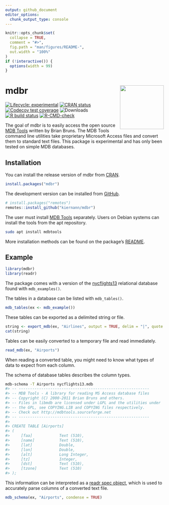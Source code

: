 ```yaml
---
output: github_document
editor_options: 
  chunk_output_type: console
---
```


<!-- README.md is generated from README.Rmd. Please edit that file -->

```r
knitr::opts_chunk$set(
  collapse = TRUE,
  comment = "#>",
  fig.path = "man/figures/README-",
  out.width = "100%"
)
if (!interactive()) {
  options(width = 99)
}
```

# mdbr <img src='man/figures/logo.png' align="right" height="139" />

<!-- badges: start -->
[![Lifecycle: experimental][life_badge]][life_link]
[![CRAN status][cran_badge]][cran_link]
[![Codecov test coverage][cov_badge]][cov_link]
![Downloads][dl_badge]
[![R build status][ga_badge]][ga_link]
[![R-CMD-check](https://github.com/kiernann/mdbr/actions/workflows/R-CMD-check.yaml/badge.svg)](https://github.com/kiernann/mdbr/actions/workflows/R-CMD-check.yaml)
<!-- badges: end -->

The goal of mdbr is to easily access the open source [MDB Tools][mdbt] written
by Brian Bruns. The MDB Tools command line utilities take proprietary Microsoft
Access files and convert them to standard text files. This package is
experimental and has only been tested on simple MDB databases.

## Installation

You can install the release version of mdbr from [CRAN][cran].

```r
install.packages("mdbr")
```

The development version can be installed from [GitHub][gh].

```r
# install.packages("remotes")
remotes::install_github("kiernann/mdbr")
```

The user must install [MDB Tools][mdbt] separately. Users on Debian systems can
install the tools from the apt repository.

```bash
sudo apt install mdbtools
```

More installation methods can be found on the package's [README][readme].

## Example

```r
library(mdbr)
library(readr)
```

The package comes with a version of the [nycflights13][nycf] relational database
found with `mdb_examples()`.

The tables in a database can be listed with `mdb_tables()`.

```r
mdb_tables(ex <- mdb_example())
```

These tables can be exported as a delimited string or file.

```r
string <- export_mdb(ex, "Airlines", output = TRUE, delim = "|", quote = "'")
cat(string)
```

Tables can be easily converted to a temporary file and read immediately.

```r
read_mdb(ex, "Airports")
```

When reading a converted table, you might need to know what types of data to
expect from each column. 

The schema of database tables describes the column types.

``` bash
mdb-schema -T Airports nycflights13.mdb
#> -- ----------------------------------------------------------
#> -- MDB Tools - A library for reading MS Access database files
#> -- Copyright (C) 2000-2011 Brian Bruns and others.
#> -- Files in libmdb are licensed under LGPL and the utilities under
#> -- the GPL, see COPYING.LIB and COPYING files respectively.
#> -- Check out http://mdbtools.sourceforge.net
#> -- ----------------------------------------------------------
#> 
#> CREATE TABLE [Airports]
#> (
#>     [faa]            Text (510), 
#>     [name]           Text (510), 
#>     [lat]            Double, 
#>     [lon]            Double, 
#>     [alt]            Long Integer, 
#>     [tz]             Integer, 
#>     [dst]            Text (510), 
#>     [tzone]          Text (510)
#> );
```

This information can be interpreted as a [readr spec object][spec], which is
used to accurately parse columns of a converted text file.

```r
mdb_schema(ex, "Airports", condense = TRUE)
```


<!-- refs: start -->
[life_badge]: https://img.shields.io/badge/lifecycle-experimental-orange.svg
[life_link]: https://www.tidyverse.org/lifecycle/#experimental
[cran_badge]: https://www.r-pkg.org/badges/version/mdbr
[cran_link]: https://CRAN.R-project.org/package=mdbr
[ga_badge]: https://github.com/kiernann/mdbr/workflows/R-CMD-check/badge.svg
[ga_link]: https://github.com/kiernann/mdbr/actions
[cov_badge]: https://img.shields.io/codecov/c/github/kiernann/mdbr/master.svg
[cov_link]: https://codecov.io/gh/kiernann/mdbr?branch=master
[dl_badge]: https://cranlogs.r-pkg.org/badges/grand-total/mdbr
[mdbt]: https://github.com/mdbtools/mdbtools
[gh]:  https://github.com/kiernann/mdbr
[cran]:  https://cran.r-project.org/package=mdbr
[readme]: https://github.com/mdbtools/mdbtools/blob/dev/README.md
[nycf]: https://github.com/hadley/nycflights13
[spec]: https://readr.tidyverse.org/reference/spec.html
<!-- refs: end -->
